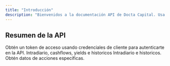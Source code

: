 ```yaml
---
title: "Introducción"
description: "Bienvenidos a la documentación API de Docta Capital. Usa este documento para navegar nuestros diferentes endpoints"
---
```

## Resumen de la API

<Columns cols={2}>
  <Card
    title="Autenticación"
    icon="key"
    href="/api-reference/endpoint/auth-token"
  >
    Obtén un token de acceso usando credenciales de cliente para autenticarte en la API.
  </Card>
  <Card
    title="Bonos"
    icon="database"
    href="/api-reference/endpoint/bonds-instruments"
  >
    Intradiario, cashflows, yields e historicos
  </Card>
  <Card
    title="Cedears"
    icon="money-bill"
    href="/api-reference/endpoint/cedears-instruments"
  >
    Intradiario e historicos.
  </Card>
  <Card
    title="Acciones"
    icon="chart-line"
    href="/api-reference/endpoint/stocks-instruments"
  >
    Obtén datos de acciones específicas.
  </Card>
</Columns>
